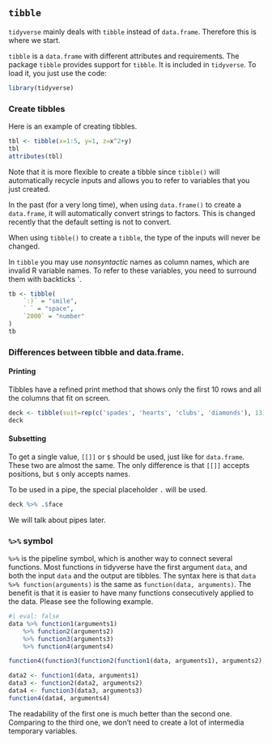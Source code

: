 
## `tibble`

`tidyverse` mainly deals with `tibble` instead of `data.frame`. Therefore this is where we start.

`tibble` is a `data.frame` with different attributes and requirements. The package `tibble` provides support for `tibble`. It is included in `tidyverse`. To load it, you just use the code:

```r
library(tidyverse)
```


### Create tibbles
Here is an example of creating tibbles.

::: {#exm-}

```r
tbl <- tibble(x=1:5, y=1, z=x^2+y)
tbl
attributes(tbl)
```
Note that it is more flexible to create a tibble since `tibble()` will automatically recycle inputs and allows you to refer to variables that you just created.
:::


::: {.callout-note}
In the past (for a very long time), when using `data.frame()` to create a `data.frame`, it will automatically convert strings to factors. This is changed recently that the default setting is not to convert. 

When using `tibble()` to create a `tibble`, the type of the inputs will never be changed.
:::


::: {.callout-note}
In `tibble` you may use *nonsyntactic* names as column names, which are invalid R variable names. To refer to these variables, you need to surround them with backticks `.

```r
tb <- tibble(
    `:)` = "smile",
    ` ` = "space",
    `2000` = "number"
)
tb
```

:::

### Differences between tibble and data.frame.


#### Printing
Tibbles have a refined print method that shows only the first 10 rows and all the columns that fit on screen.

```r
deck <- tibble(suit=rep(c('spades', 'hearts', 'clubs', 'diamonds'), 13), face=rep(1:13, 4))
deck
```


#### Subsetting

To get a single value, `[[]]` or `$` should be used, just like for `data.frame`. These two are almost the same. The only difference is that `[[]]` accepts positions, but `$` only accepts names.

To be used in a pipe, the special placeholder `.` will be used. 

```r
deck %>% .$face
```
We will talk about pipes later.


### `%>%` symbol
`%>%` is the pipeline symbol, which is another way to connect several functions. Most functions in tidyverse have the first argument `data`, and both the input `data` and the output are tibbles. The syntax here is that `data %>% function(arguments)` is the same as `function(data, arguments)`. The benefit is that it is easier to have many functions consecutively applied to the data. Please see the following example.

```r
#| eval: false
data %>% function1(arguments1)
    %>% function2(arguments2)
    %>% function3(arguments3)
    %>% function4(arguments4)

function4(function3(function2(function1(data, arguments1), arguments2), arguments3), arguments4)

data2 <- function1(data, arguments1)
data3 <- function2(data2, arguments2)
data4 <- function3(data3, arguments3)
function4(data4, arguments4)
```
The readability of the first one is much better than the second one. Comparing to the third one, we don't need to create a lot of intermedia temporary variables.

